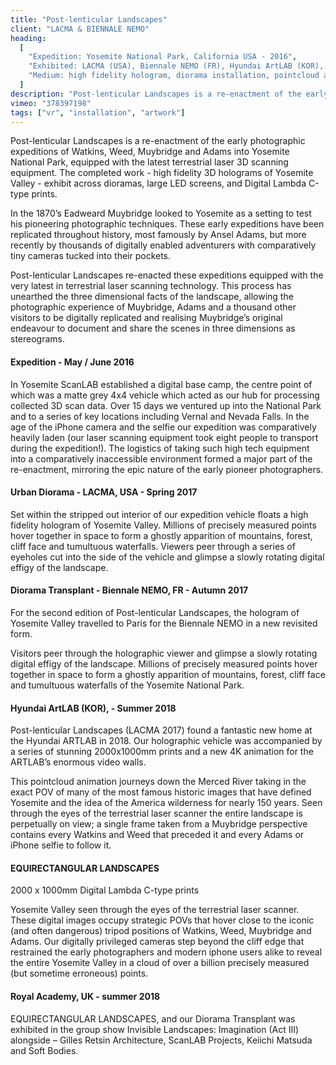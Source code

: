 ```yaml
---
title: "Post-lenticular Landscapes"
client: "LACMA & BIENNALE NEMO"
heading:
  [
    "Expedition: Yosemite National Park, California USA - 2016",
    "Exhibited: LACMA (USA), Biennale NEMO (FR), Hyundai ArtLAB (KOR), Royal Academy (UK)",
    "Medium: high fidelity hologram, diorama installation, pointcloud animation, LED screen, digital lambda c-type prints",
  ]
description: "Post-lenticular Landscapes is a re-enactment of the early photographic expeditions of Watkins, Weed, Muybridge and Adams into Yosemite National Park."
vimeo: "378397198"
tags: ["vr", "installation", "artwork"]
---
```



Post-lenticular Landscapes is a re-enactment of the early photographic expeditions of Watkins, Weed, Muybridge and Adams into Yosemite National Park, equipped with the latest terrestrial laser 3D scanning equipment. The completed work - high fidelity 3D holograms of Yosemite Valley - exhibit across dioramas, large LED screens, and Digital Lambda C-type prints.

In the 1870’s Eadweard Muybridge looked to Yosemite as a setting to test his pioneering photographic techniques. These early expeditions have been replicated throughout history, most famously by Ansel Adams, but more recently by thousands of digitally enabled adventurers with comparatively tiny cameras tucked into their pockets.

Post-lenticular Landscapes re-enacted these expeditions equipped with the very latest in terrestrial laser scanning technology. This process has unearthed the three dimensional facts of the landscape, allowing the photographic experience of Muybridge, Adams and a thousand other visitors to be digitally replicated and realising Muybridge’s original endeavour to document and share the scenes in three dimensions as stereograms.

#### Expedition - May / June 2016

In Yosemite ScanLAB established a digital base camp, the centre point of which was a matte grey 4x4 vehicle which acted as our hub for processing collected 3D scan data. Over 15 days we ventured up into the National Park and to a series of key locations including Vernal and Nevada Falls. In the age of the iPhone camera and the selfie our expedition was comparatively heavily laden (our laser scanning equipment took eight people to transport during the expedition!). The logistics of taking such high tech equipment into a comparatively inaccessible environment formed a major part of the re-enactment, mirroring the epic nature of the early pioneer photographers.

<ImageMagic href="post-lenticular-landscapes--body27.jpg" />
<ImageMagic href="post-lenticular-landscapes--body25.jpg" />
<ImageMagic href="post-lenticular-landscapes--body26.jpg" />
  
#### Urban Diorama - LACMA, USA - Spring 2017 

Set within the stripped out interior of our expedition vehicle floats a high fidelity hologram of Yosemite Valley.
Millions of precisely measured points hover together in space to form a ghostly
apparition of mountains, forest, cliff face and tumultuous waterfalls. Viewers
peer through a series of eyeholes cut into the side of the vehicle and glimpse a
slowly rotating digital effigy of the landscape.

<ImageMagic href="post-lenticular-landscapes--body09.jpg" />
<ImageMagic href="post-lenticular-landscapes--body08.jpg" />

#### Diorama Transplant - Biennale NEMO, FR - Autumn 2017

For the second edition of Post-lenticular Landscapes, the hologram of Yosemite Valley travelled to Paris for the Biennale NEMO in a new revisited form.

Visitors peer through the holographic viewer and glimpse a slowly rotating digital effigy of the landscape. Millions of precisely measured points hover together in space to form a ghostly apparition of mountains, forest, cliff face and tumultuous waterfalls of the Yosemite National Park.

<ImageMagic href="post-lenticular-landscapes--body08.jpg" />

#### Hyundai ArtLAB (KOR), - Summer 2018

Post-lenticular Landscapes (LACMA 2017) found a fantastic new home at the Hyundai ARTLAB in 2018. Our holographic vehicle was accompanied by a series of stunning 2000x1000mm prints and a new 4K animation for the ARTLAB’s enormous video walls.

This pointcloud animation journeys down the Merced River taking in the exact POV of many of the most famous historic images that have defined Yosemite and the idea of the America wilderness for nearly 150 years. Seen through the eyes of the terrestrial laser scanner the entire landscape is perpetually on view; a single frame taken from a Muybridge perspective contains every Watkins and Weed that preceded it and every Adams or iPhone selfie to follow it.

<ImageMagic href="post-lenticular-landscapes--body13.jpg" />
   
#### EQUIRECTANGULAR LANDSCAPES

2000 x 1000mm Digital Lambda C-type prints

Yosemite Valley seen through the eyes of the terrestrial laser scanner. These digital images occupy strategic POVs that hover close to the iconic (and often dangerous) tripod positions of Watkins, Weed, Muybridge and Adams. Our digitally privileged cameras step beyond the cliff edge that restrained the early photographers and modern iphone users alike to reveal the entire Yosemite Valley in a cloud of over a billion precisely measured (but sometime erroneous) points.

<ImageMagic href="post-lenticular-landscapes--body22.jpg" />
<ImageMagic href="post-lenticular-landscapes--body21.jpg" />
<ImageMagic href="post-lenticular-landscapes--body17.jpg" />
<ImageMagic href="post-lenticular-landscapes--body18.jpg" />
<ImageMagic href="post-lenticular-landscapes--body20.jpg" />
<ImageMagic href="post-lenticular-landscapes--body15.jpg" />
<ImageMagic href="post-lenticular-landscapes--body24.jpg" />
  
#### Royal Academy, UK - summer 2018
        
EQUIRECTANGULAR LANDSCAPES, and our Diorama Transplant was exhibited in the group show Invisible Landscapes: Imagination (Act III) alongside – Gilles Retsin Architecture, ScanLAB Projects, Keiichi Matsuda and Soft Bodies.

<ImageMagic href="post-lenticular-landscapes--body16.jpg" />
<ImageMagic href="post-lenticular-landscapes--body23.jpg" />
